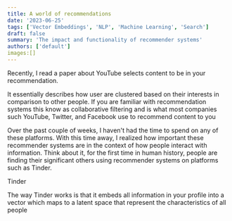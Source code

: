 ```yaml
---
title: A world of recommendations
date: '2023-06-25'
tags: ['Vector Embeddings', 'NLP', 'Machine Learning', 'Search']
draft: false
summary: 'The impact and functionality of recommender systems'
authors: ['default']
images:[]
---
```


Recently, I read a paper about YouTube selects content to be in your recommendation.

It essentially describes how user are clustered based on their interests in comparison to other people. If you are familiar with recommendation systems this know as collaborative filtering and is what most companies such YouTube, Twitter, and Facebook use to recommend content to you

Over the past couple of weeks, I haven't had the time to spend on any of these platforms. With this time away, I realized how important these recommender systems are in the context of how people interact with information. Think about it, for the first time in human history, people are finding their significant others using recommender systems on platforms such as Tinder.

Tinder

The way Tinder works is that it embeds all information in your profile into a vector which maps to a latent space that represent the characteristics of all people

